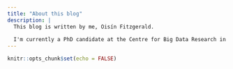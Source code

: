```yaml
---
title: "About this blog"
description: |
  This blog is written by me, Oisín Fitzgerald. 
  
  I'm currently a PhD candidate at the Centre for Big Data Research in Health, at UNSW Sydney. 
---
```


```r
knitr::opts_chunk$set(echo = FALSE)
```
